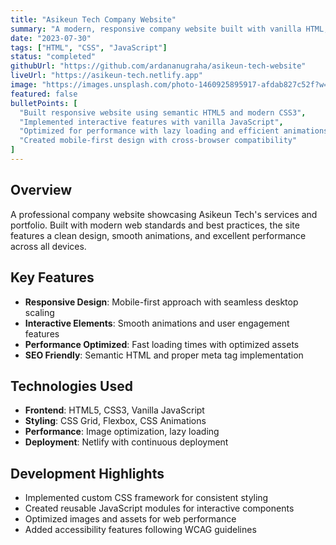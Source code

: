 ```yaml
---
title: "Asikeun Tech Company Website"
summary: "A modern, responsive company website built with vanilla HTML, CSS, and JavaScript, featuring interactive elements and optimized performance."
date: "2023-07-30"
tags: ["HTML", "CSS", "JavaScript"]
status: "completed"
githubUrl: "https://github.com/ardananugraha/asikeun-tech-website"
liveUrl: "https://asikeun-tech.netlify.app"
image: "https://images.unsplash.com/photo-1460925895917-afdab827c52f?w=600&h=400&fit=crop"
featured: false
bulletPoints: [
  "Built responsive website using semantic HTML5 and modern CSS3",
  "Implemented interactive features with vanilla JavaScript",
  "Optimized for performance with lazy loading and efficient animations",
  "Created mobile-first design with cross-browser compatibility"
]
---
```


## Overview

A professional company website showcasing Asikeun Tech's services and portfolio. Built with modern web standards and best practices, the site features a clean design, smooth animations, and excellent performance across all devices.

## Key Features

- **Responsive Design**: Mobile-first approach with seamless desktop scaling
- **Interactive Elements**: Smooth animations and user engagement features
- **Performance Optimized**: Fast loading times with optimized assets
- **SEO Friendly**: Semantic HTML and proper meta tag implementation

## Technologies Used

- **Frontend**: HTML5, CSS3, Vanilla JavaScript
- **Styling**: CSS Grid, Flexbox, CSS Animations
- **Performance**: Image optimization, lazy loading
- **Deployment**: Netlify with continuous deployment

## Development Highlights

- Implemented custom CSS framework for consistent styling
- Created reusable JavaScript modules for interactive components
- Optimized images and assets for web performance
- Added accessibility features following WCAG guidelines